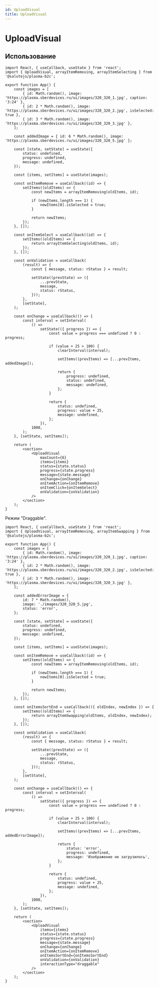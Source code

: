 ```yaml
---
id: UploadVisual
title: UploadVisual
---
```



# UploadVisual

<Description name="UploadVisual" />
<PropsTable name="UploadVisual" />
<StorybookLink name="UploadVisual" />

## Использование

```tsx live 
import React, { useCallback, useState } from 'react';
import { UploadVisual, arrayItemRemoving, arrayItemSelecting } from '@salutejs/plasma-b2c';

export function App() {
    const images = [
        { id: Math.random(), image: 'https://plasma.sberdevices.ru/ui/images/320_320_1.jpg', caption: '3:24' },
        { id: 2 * Math.random(), image: 'https://plasma.sberdevices.ru/ui/images/320_320_2.jpg', isSelected: true },
        { id: 3 * Math.random(), image: 'https://plasma.sberdevices.ru/ui/images/320_320_3.jpg' },
    ];

    const addedImage = { id: 6 * Math.random(), image: 'https://plasma.sberdevices.ru/ui/images/320_320_5.jpg' };

    const [state, setState] = useState({
        status: undefined,
        progress: undefined,
        message: undefined,
    });

    const [items, setItems] = useState(images);

    const onItemRemove = useCallback((id) => {
        setItems((oldItems) => {
            const newItems = arrayItemRemoving(oldItems, id);

            if (newItems.length === 1) {
                newItems[0].isSelected = true;
            }

            return newItems;
        });
    }, []);

    const onItemSelect = useCallback((id) => {
        setItems((oldItems) => {
            return arrayItemSelecting(oldItems, id);
        });
    }, []);

    const onValidation = useCallback(
        (result) => {
            const { message, status: rStatus } = result;

            setState((prevState) => ({
                ...prevState,
                message,
                status: rStatus,
            }));
        },
        [setState],
    );

    const onChange = useCallback(() => {
        const interval = setInterval(
            () =>
                setState(({ progress }) => {
                    const value = progress === undefined ? 0 : progress;

                    if (value + 25 > 100) {
                        clearInterval(interval);

                        setItems((prevItems) => [...prevItems, addedImage]);

                        return {
                            progress: undefined,
                            status: undefined,
                            message: undefined,
                        };
                    }

                    return {
                        status: undefined,
                        progress: value + 25,
                        message: undefined,
                    };
                }),
            1000,
        );
    }, [setState, setItems]);

    return (
        <section>
            <UploadVisual
                maxCount={6}
                items={items}
                status={state.status}
                progress={state.progress}
                message={state.message}
                onChange={onChange}
                onItemAction={onItemRemove}
                onItemClick={onItemSelect}
                onValidation={onValidation}
            />
        </section>
    );
}
```

Режим "Draggable".

```tsx live
import React, { useCallback, useState } from 'react';
import { UploadVisual, arrayItemRemoving, arrayItemSwapping } from '@salutejs/plasma-b2c';

export function App() {
    const images = [
        { id: Math.random(), image: 'https://plasma.sberdevices.ru/ui/images/320_320_1.jpg', caption: '3:24' },
        { id: 2 * Math.random(), image: 'https://plasma.sberdevices.ru/ui/images/320_320_2.jpg', isSelected: true },
        { id: 3 * Math.random(), image: 'https://plasma.sberdevices.ru/ui/images/320_320_3.jpg' },
    ];

    const addedErrorImage = {
        id: 7 * Math.random(),
        image: './images/320_320_5.jpg',
        status: 'error',
    };

    const [state, setState] = useState({
        status: undefined,
        progress: undefined,
        message: undefined,
    });

    const [items, setItems] = useState(images);

    const onItemRemove = useCallback((id) => {
        setItems((oldItems) => {
            const newItems = arrayItemRemoving(oldItems, id);

            if (newItems.length === 1) {
                newItems[0].isSelected = true;
            }

            return newItems;
        });
    }, []);

    const onItemsSortEnd = useCallback(({ oldIndex, newIndex }) => {
        setItems((oldItems) => {
            return arrayItemSwapping(oldItems, oldIndex, newIndex);
        });
    }, []);

    const onValidation = useCallback(
        (result) => {
            const { message, status: rStatus } = result;

            setState((prevState) => ({
                ...prevState,
                message,
                status: rStatus,
            }));
        },
        [setState],
    );

    const onChange = useCallback(() => {
        const interval = setInterval(
            () =>
                setState(({ progress }) => {
                    const value = progress === undefined ? 0 : progress;

                    if (value + 25 > 100) {
                        clearInterval(interval);

                        setItems((prevItems) => [...prevItems, addedErrorImage]);

                        return {
                            status: 'error',
                            progress: undefined,
                            message: 'Изображение не загрузилось',
                        };
                    }

                    return {
                        status: undefined,
                        progress: value + 25,
                        message: undefined,
                    };
                }),
            1000,
        );
    }, [setState, setItems]);

    return (
        <section>
            <UploadVisual
                items={items}
                status={state.status}
                progress={state.progress}
                message={state.message}
                onChange={onChange}
                onItemAction={onItemRemove}
                onItemsSortEnd={onItemsSortEnd}
                onValidation={onValidation}
                interactionType="draggable"
            />
        </section>
    );
}
```
